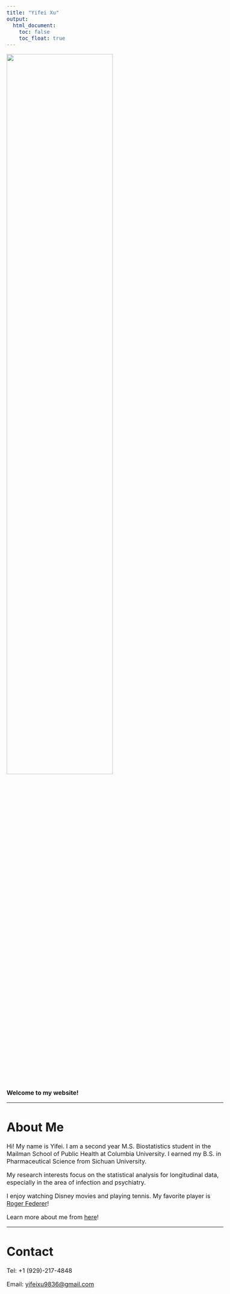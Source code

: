 ```yaml
---
title: "Yifei Xu"
output: 
  html_document:
    toc: false
    toc_float: true
---
```

<style>
    body {
    background: url("images/background.JPG");
    background-position: center center;
    background-size: cover;
    background-repeat: no-repeat;
    background-attachment: fixed;
    font-size: 12pt}
</style>
    
<img src="images/me.JPG" style = "width:70%"/>

**Welcome to my website!**

<hr />

# About Me

Hi! My name is Yifei. I am a second year M.S. Biostatistics student in the Mailman School of Public Health at Columbia University. I earned my B.S. in Pharmaceutical Science from Sichuan University.

My research interests focus on the statistical analysis for longitudinal data, especially in the area of infection and psychiatry.

I enjoy watching Disney movies and playing tennis. My favorite player is [Roger Federer](https://twitter.com/rogerfederer?lang=en)!

Learn more about me from [here](about.html)!

<hr />

# Contact

Tel: +1 (929)-217-4848

Email: <yifeixu9836@gmail.com>


